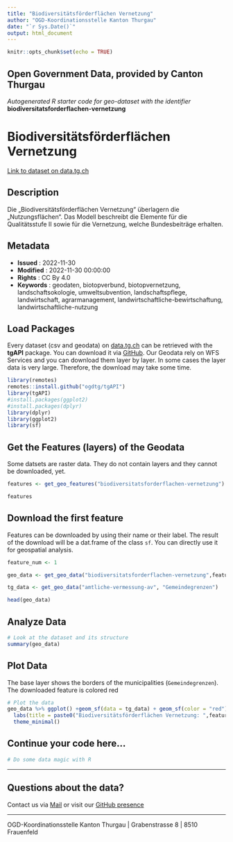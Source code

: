 ```yaml
---
title: "Biodiversitätsförderflächen Vernetzung"
author: "OGD-Koordinationsstelle Kanton Thurgau"
date: "`r Sys.Date()`"
output: html_document
---
```


```r
knitr::opts_chunk$set(echo = TRUE)
```

## Open Government Data, provided by **Canton Thurgau**
*Autogenerated R starter code for geo-dataset with the identifier* **biodiversitatsforderflachen-vernetzung**


# **Biodiversitätsförderflächen Vernetzung**

[Link to dataset on data.tg.ch](https://data.tg.ch/explore/dataset/biodiversitatsforderflachen-vernetzung/information/)

## Description

Die „Biodiversitätsförderflächen Vernetzung“ überlagern die „Nutzungsflächen“. Das Modell beschreibt die Elemente für die Qualitätsstufe II sowie für die Vernetzung, welche Bundesbeiträge erhalten.

## Metadata

- **Issued**                   : 2022-11-30
- **Modified**                 : 2022-11-30 00:00:00
- **Rights**                   : CC By 4.0
- **Keywords**                 : geodaten, biotopverbund, biotopvernetzung, landschaftsokologie, umweltsubvention, landschaftspflege, landwirtschaft, agrarmanagement, landwirtschaftliche-bewirtschaftung, landwirtschaftliche-nutzung

## Load Packages

Every dataset (csv and geodata) on [data.tg.ch](https://data.tg.ch/pages/start/) can be retrieved with the **tgAPI** package. You can download it via [GitHub](https://github.com/ogdtg/tgAPI). Our Geodata rely on WFS Services and you can download them layer by layer. In some cases the layer data is very large. Therefore, the download may take some time.

```r
library(remotes)
remotes::install.github("ogdtg/tgAPI")
library(tgAPI)
#install.packages(ggplot2)
#install.packages(dplyr)
library(dplyr)
library(ggplot2)
library(sf)

```


## Get the Features (layers) of the Geodata

Some datsets are raster data. They do not contain layers and they cannot be downloaded, yet.

```r
features <- get_geo_features("biodiversitatsforderflachen-vernetzung")

features
```


## Download the first feature

Features can be downloaded by using their name or their label. The result of the download will be a dat.frame of the class `sf`. You can directly use it for geospatial analysis.

```r

feature_num <- 1

geo_data <- get_geo_data("biodiversitatsforderflachen-vernetzung",features$name[feature_num])

tg_data <- get_geo_data("amtliche-vermessung-av", "Gemeindegrenzen")

head(geo_data)
```


## Analyze Data

```r

# Look at the dataset and its structure
summary(geo_data)

```


## Plot Data

The base layer shows the borders of the municipalities (`Gemeindegrenzen`). The downloaded feature is colored red

```r

# Plot the data
geo_data %>% ggplot() +geom_sf(data = tg_data) + geom_sf(color = "red") +
  labs(title = paste0("Biodiversitätsförderflächen Vernetzung: ",features$title[feature_num])) +
  theme_minimal()

```


## Continue your code here...


```r
# Do some data magic with R
```

------------------------------------------------------------------------

## Questions about the data?

Contact us via [Mail](mailto:ogd@tg.ch) or visit our [GitHub presence](https://github.com/ogdtg)


------------------------------------------------------------------------

OGD-Koordinationsstelle Kanton Thurgau | Grabenstrasse 8 | 8510 Frauenfeld
